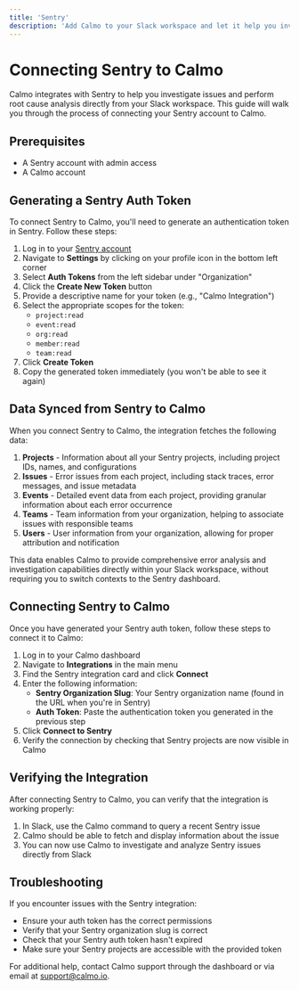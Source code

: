 ```yaml
---
title: 'Sentry'
description: 'Add Calmo to your Slack workspace and let it help you investigate and run root cause analysis'
---
```


# Connecting Sentry to Calmo

Calmo integrates with Sentry to help you investigate issues and perform root cause analysis directly from your Slack workspace. This guide will walk you through the process of connecting your Sentry account to Calmo.

## Prerequisites

- A Sentry account with admin access
- A Calmo account

## Generating a Sentry Auth Token

To connect Sentry to Calmo, you'll need to generate an authentication token in Sentry. Follow these steps:

1. Log in to your [Sentry account](https://sentry.io)
2. Navigate to **Settings** by clicking on your profile icon in the bottom left corner
3. Select **Auth Tokens** from the left sidebar under "Organization"
4. Click the **Create New Token** button
5. Provide a descriptive name for your token (e.g., "Calmo Integration")
6. Select the appropriate scopes for the token:
   - `project:read`
   - `event:read`
   - `org:read`
   - `member:read`
   - `team:read`
7. Click **Create Token**
8. Copy the generated token immediately (you won't be able to see it again)

## Data Synced from Sentry to Calmo

When you connect Sentry to Calmo, the integration fetches the following data:

1. **Projects** - Information about all your Sentry projects, including project IDs, names, and configurations
2. **Issues** - Error issues from each project, including stack traces, error messages, and issue metadata
3. **Events** - Detailed event data from each project, providing granular information about each error occurrence
4. **Teams** - Team information from your organization, helping to associate issues with responsible teams
5. **Users** - User information from your organization, allowing for proper attribution and notification

This data enables Calmo to provide comprehensive error analysis and investigation capabilities directly within your Slack workspace, without requiring you to switch contexts to the Sentry dashboard.

## Connecting Sentry to Calmo

Once you have generated your Sentry auth token, follow these steps to connect it to Calmo:

1. Log in to your Calmo dashboard
2. Navigate to **Integrations** in the main menu
3. Find the Sentry integration card and click **Connect**
4. Enter the following information:
   - **Sentry Organization Slug**: Your Sentry organization name (found in the URL when you're in Sentry)
   - **Auth Token**: Paste the authentication token you generated in the previous step
5. Click **Connect to Sentry**
6. Verify the connection by checking that Sentry projects are now visible in Calmo

## Verifying the Integration

After connecting Sentry to Calmo, you can verify that the integration is working properly:

1. In Slack, use the Calmo command to query a recent Sentry issue
2. Calmo should be able to fetch and display information about the issue
3. You can now use Calmo to investigate and analyze Sentry issues directly from Slack

## Troubleshooting

If you encounter issues with the Sentry integration:

- Ensure your auth token has the correct permissions
- Verify that your Sentry organization slug is correct
- Check that your Sentry auth token hasn't expired
- Make sure your Sentry projects are accessible with the provided token

For additional help, contact Calmo support through the dashboard or via email at support@calmo.io.

